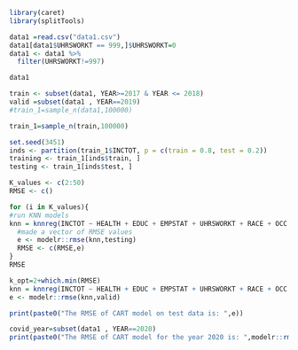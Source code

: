 ```r
library(caret)
library(splitTools)
```
```r
data1 =read.csv("data1.csv")
data1[data1$UHRSWORKT == 999,]$UHRSWORKT=0
data1 <- data1 %>%
  filter(UHRSWORKT!=997)
```
```r
data1
```

```r
train <- subset(data1, YEAR>=2017 & YEAR <= 2018) 
valid =subset(data1 , YEAR==2019)
#train_1=sample_n(data1,100000)
```
```r
train_1=sample_n(train,100000)
```
```r
set.seed(3451)
inds <- partition(train_1$INCTOT, p = c(train = 0.8, test = 0.2))
training <- train_1[inds$train, ]
testing <- train_1[inds$test, ]
```
```r
K_values <- c(2:50)
RMSE <- c()
```
```r
for (i in K_values){
#run KNN models
knn = knnreg(INCTOT ~ HEALTH + EDUC + EMPSTAT + UHRSWORKT + RACE + OCC + CITIZEN+ AGE + MARST + STATEFIP + SEX, data = training, k=i)
  #made a vector of RMSE values
  e <- modelr::rmse(knn,testing)
  RMSE <- c(RMSE,e)
}
RMSE
```
```r
k_opt=2+which.min(RMSE)
knn = knnreg(INCTOT ~ HEALTH + EDUC + EMPSTAT + UHRSWORKT + RACE + OCC + CITIZEN+ AGE + MARST + STATEFIP + SEX, data = train_1, k=k_opt)
e <- modelr::rmse(knn,valid)
```

```r
print(paste0("The RMSE of CART model on test data is: ",e))
```
```r
covid_year=subset(data1 , YEAR==2020)
print(paste0("The RMSE of CART model for the year 2020 is: ",modelr::rmse(knn,covid_year)))
```
